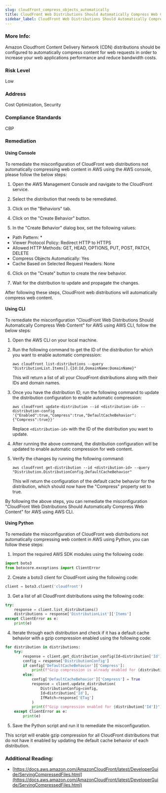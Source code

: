 ```yaml
---
slug: cloudfront_compress_objects_automatically
title: CloudFront Web Distributions Should Automatically Compress Web Content
sidebar_label: CloudFront Web Distributions Should Automatically Compress Web Content
---
```


### More Info:

Amazon Cloudfront Content Delivery Network (CDN) distributions should be configured to automatically compress content for web requests in order to increase your web applications performance and reduce bandwidth costs.

### Risk Level

Low

### Address

Cost Optimization, Security

### Compliance Standards

CBP

### Remediation

#### Using Console

To remediate the misconfiguration of CloudFront web distributions not automatically compressing web content in AWS using the AWS console, please follow the below steps:

1. Open the AWS Management Console and navigate to the CloudFront service.

2. Select the distribution that needs to be remediated.

3. Click on the "Behaviors" tab.

4. Click on the "Create Behavior" button.

5. In the "Create Behavior" dialog box, set the following values:

- Path Pattern: *
- Viewer Protocol Policy: Redirect HTTP to HTTPS
- Allowed HTTP Methods: GET, HEAD, OPTIONS, PUT, POST, PATCH, DELETE
- Compress Objects Automatically: Yes
- Cache Based on Selected Request Headers: None

6. Click on the "Create" button to create the new behavior.

7. Wait for the distribution to update and propagate the changes.

After following these steps, CloudFront web distributions will automatically compress web content.

#### Using CLI

To remediate the misconfiguration "CloudFront Web Distributions Should Automatically Compress Web Content" for AWS using AWS CLI, follow the below steps:

1. Open the AWS CLI on your local machine.

2. Run the following command to get the ID of the distribution for which you want to enable automatic compression:

   ```
   aws cloudfront list-distributions --query "DistributionList.Items[].{Id:Id,DomainName:DomainName}"
   ```

   This will return a list of all your CloudFront distributions along with their IDs and domain names.

3. Once you have the distribution ID, run the following command to update the distribution configuration to enable automatic compression:

   ```
   aws cloudfront update-distribution --id <distribution-id> --distribution-config '{"Enabled":true,"Compress":true,"DefaultCacheBehavior":{"Compress":true}}'
   ```

   Replace `<distribution-id>` with the ID of the distribution you want to update.

4. After running the above command, the distribution configuration will be updated to enable automatic compression for web content.

5. Verify the changes by running the following command:

   ```
   aws cloudfront get-distribution --id <distribution-id> --query "Distribution.DistributionConfig.DefaultCacheBehavior"
   ```

   This will return the configuration of the default cache behavior for the distribution, which should now have the "Compress" property set to true.

By following the above steps, you can remediate the misconfiguration "CloudFront Web Distributions Should Automatically Compress Web Content" for AWS using AWS CLI.

#### Using Python

To remediate the misconfiguration of CloudFront web distributions not automatically compressing web content in AWS using Python, you can follow these steps:

1. Import the required AWS SDK modules using the following code:

```python
import boto3
from botocore.exceptions import ClientError
```

2. Create a boto3 client for CloudFront using the following code:

```python
client = boto3.client('cloudfront')
```

3. Get a list of all CloudFront distributions using the following code:

```python
try:
    response = client.list_distributions()
    distributions = response['DistributionList']['Items']
except ClientError as e:
    print(e)
```

4. Iterate through each distribution and check if it has a default cache behavior with a gzip compression enabled using the following code:

```python
for distribution in distributions:
    try:
        response = client.get_distribution_config(Id=distribution['Id'])
        config = response['DistributionConfig']
        if config['DefaultCacheBehavior']['Compress']:
            print(f"Gzip compression is already enabled for {distribution['Id']}")
        else:
            config['DefaultCacheBehavior']['Compress'] = True
            response = client.update_distribution(
                DistributionConfig=config,
                Id=distribution['Id'],
                IfMatch=response['ETag']
            )
            print(f"Gzip compression enabled for {distribution['Id']}")
    except ClientError as e:
        print(e)
```

5. Save the Python script and run it to remediate the misconfiguration.

This script will enable gzip compression for all CloudFront distributions that do not have it enabled by updating the default cache behavior of each distribution.

### Additional Reading:

- [https://docs.aws.amazon.com/AmazonCloudFront/latest/DeveloperGuide/ServingCompressedFiles.html](https://docs.aws.amazon.com/AmazonCloudFront/latest/DeveloperGuide/ServingCompressedFiles.html) 

